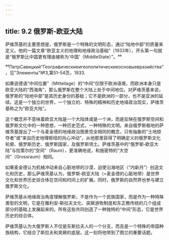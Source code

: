 ```yaml
---
---
---
```

title: 9.2 俄罗斯‑欧亚大陆
---



萨维茨基的主要思想是，俄罗斯是一个特殊的文明形态，通过“陆地中部”的质量来定义。他的一篇文章“欧亚主义的地理和地缘政治基础”（1933年），开头第一句就是“俄罗斯比中国更有理由被称为‘中国’（MiddleState）”。⁴⁶

⁴⁶ПетрСавицкий"Географическиеигеополитическиеосновыевразийства"，见"Элементы"№3,第51-54页，1933.

如果说德语“中间位置”（Mittellage）的“中间”仅限于欧洲语境，而欧洲本身只是欧亚大陆的“西海角”，那么俄罗斯在整个大陆上处于中间地位。对萨维茨基来说，俄罗斯的“陆地中部”是其历史身份的基础；它不是欧洲的一部分，也不是亚洲的延续。这是一个独立的世界，一个独立的、特殊的精神和历史地缘政治现实，萨维茨基称之为“欧亚大陆”。

这个概念并不意味着欧亚大陆是一个大陆体或是一个洲，而是反映在俄罗斯空间和俄罗斯文化中的一种思想，一种历史范式，一种特殊的文明。来自俄罗斯极地的萨维茨基提出了一个与麦金德的地缘政治图景完全相同的概念，只有抽象的“土地掠夺者”或“来自历史地理枢纽的向心冲动”，从他那里获得了明确定义的俄罗斯文化轮廓、俄罗斯历史、俄罗斯国家，及俄罗斯领土。萨维茨基中的“俄罗斯‑欧亚大陆”与拉策尔的“空间”（Raum），更准确地说，和施密特的“大空间”（Grossraum）相同。

如果麦金德认为机械冲动来自心脏地带的沙漠，迫使沿海地区（“内新月”）创造文化和历史，那么萨维茨基认为，俄罗斯‑欧亚大陆（=麦金德的心脏地带）是世界文化和世界历史综合体在空间和时间上的扩展。同时，俄罗斯的自然界也参与建立俄罗斯文化。

萨维茨基从地缘政治角度理解俄罗斯，不是作为一个民族国家，而是作为一种特殊类型的文明，它是在雅利安‑斯拉夫文化、突厥游牧制度和东正教传统的几个组成部分的基础上发展起来的。所有这些共同创造了一种独特的“中间”形态，它是世界历史的综合体。

萨维茨基认为大俄罗斯人不仅是东斯拉夫人的一个分支，而且是一个特殊的帝国种族结构，它结合了斯拉夫和突厥的底层。这一刻将他带到了图兰的重要话题。